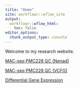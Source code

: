 ```yaml
---
title: "Home"
site: workflowr::wflow_site
output:
  workflowr::wflow_html:
    toc: false
editor_options:
  chunk_output_type: console
---
```


Welcome to my research website.

[MAC-seq PMC228 QC (Nenad)](QC_Analysis.html)

[MAC-seq PMC228 QC (VCFG)](QC_VCFG.html)

[Differential Gene Expression](differential_expression.html)

